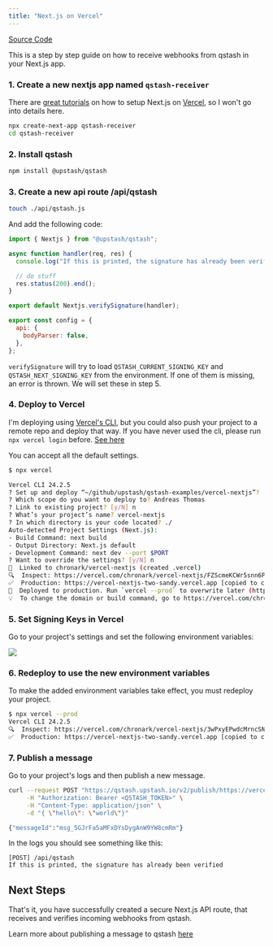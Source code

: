 ```yaml
---
title: "Next.js on Vercel"
---
```


[Source Code](https://github.com/upstash/qstash-examples/tree/main/vercel-nextjs)

This is a step by step guide on how to receive webhooks from qstash in your
Next.js app.

### 1. Create a new nextjs app named `qstash-receiver`

There are
[great tutorials](https://nextjs.org/learn/basics/create-nextjs-app/setup) on
how to setup Next.js on [Vercel](https://vercel.com/), so I won't go into
details here.

```bash
npx create-next-app qstash-receiver
cd qstash-receiver
```

### 2. Install qstash

```bash
npm install @upstash/qstash
```

### 3. Create a new api route /api/qstash

```bash
touch ./api/qstash.js
```

And add the following code:

```js
import { Nextjs } from "@upstash/qstash";

async function handler(req, res) {
  console.log("If this is printed, the signature has already been verified");

  // do stuff
  res.status(200).end();
}

export default Nextjs.verifySignature(handler);

export const config = {
  api: {
    bodyParser: false,
  },
};
```

`verifySignature` will try to load `QSTASH_CURRENT_SIGNING_KEY` and
`QSTASH_NEXT_SIGNING_KEY` from the environment. If one of them is missing, an
error is thrown. We will set these in step 5.

### 4. Deploy to Vercel

I'm deploying using [Vercel's CLI](https://vercel.com/docs/cli), but you could
also push your project to a remote repo and deploy that way. If you have never
used the cli, please run `npx vercel login` before.
[See here](https://vercel.com/docs/cli#commands/login)

You can accept all the default settings.

```bash
$ npx vercel

Vercel CLI 24.2.5
? Set up and deploy “~/github/upstash/qstash-examples/vercel-nextjs”? [Y/n] y
? Which scope do you want to deploy to? Andreas Thomas
? Link to existing project? [y/N] n
? What’s your project’s name? vercel-nextjs
? In which directory is your code located? ./
Auto-detected Project Settings (Next.js):
- Build Command: next build
- Output Directory: Next.js default
- Development Command: next dev --port $PORT
? Want to override the settings? [y/N] n
🔗  Linked to chronark/vercel-nextjs (created .vercel)
🔍  Inspect: https://vercel.com/chronark/vercel-nextjs/FZScmeKCWr5snn6P8voyv3W28npf [904ms]
✅  Production: https://vercel-nextjs-two-sandy.vercel.app [copied to clipboard] [37s]
📝  Deployed to production. Run `vercel --prod` to overwrite later (https://vercel.link/2F).
💡  To change the domain or build command, go to https://vercel.com/chronark/vercel-nextjs/settings
```

### 5. Set Signing Keys in Vercel

Go to your project's settings and set the following environment variables:

![](/img/qstash/vercel_env.png)

### 6. Redeploy to use the new environment variables

To make the added environment variables take effect, you must redeploy your
project.

```bash
$ npx vercel --prod
Vercel CLI 24.2.5
🔍  Inspect: https://vercel.com/chronark/vercel-nextjs/3wPxyEPwdcMrncSNqFNcDD41rjxB [3s]
✅  Production: https://vercel-nextjs-two-sandy.vercel.app [copied to clipboard] [39s]
```

### 7. Publish a message

Go to your project's logs and then publish a new message.

```bash
curl --request POST "https://qstash.upstash.io/v2/publish/https://vercel-nextjs-two-sandy.vercel.app/api/qstash" \
     -H "Authorization: Bearer <QSTASH_TOKEN>" \
     -H "Content-Type: application/json" \
     -d "{ \"hello\": \"world\"}"
```

```bash
{"messageId":"msg_5GJrFa5aMFxDYsDygAnW9YW8cmRm"}
```

In the logs you should see something like this:

```
[POST] /api/qstash
If this is printed, the signature has already been verified
```

## Next Steps

That's it, you have successfully created a secure Next.js API route, that
receives and verifies incoming webhooks from qstash.

Learn more about publishing a message to qstash [here](/qstash/howto/publishing)
